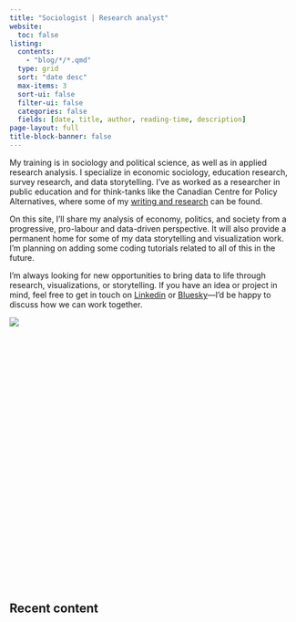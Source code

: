 ```yaml
---
title: "Sociologist | Research analyst"
website:
  toc: false
listing: 
  contents: 
    - "blog/*/*.qmd"
  type: grid 
  sort: "date desc" 
  max-items: 3
  sort-ui: false
  filter-ui: false
  categories: false
  fields: [date, title, author, reading-time, description]
page-layout: full
title-block-banner: false
---
```


:::::: grid
::: {#about-me-text .g-col-12 .g-col-md-6}
My training is in sociology and political science, as well as in applied research analysis. I specialize in economic sociology, education research, survey research, and data storytelling. I've as worked as a researcher in public education and for think-tanks like the Canadian Centre for Policy Alternatives, where some of my [writing and research](https://www.policyalternatives.ca/news-research/author/ryan-romard/) can be found.

On this site, I'll share my analysis of economy, politics, and society from a progressive, pro-labour and data-driven perspective. It will also provide a permanent home for some of my data storytelling and visualization work. I'm planning on adding some coding tutorials related to all of this in the future.

I’m always looking for new opportunities to bring data to life through research, visualizations, or storytelling. If you have an idea or project in mind, feel free to get in touch on [Linkedin](https://www.linkedin.com/in/ryanromard/) or [Bluesky](https://bsky.app/profile/rromard.bsky.social)—I’d be happy to discuss how we can work together.
:::

:::: {.g-col-12 .g-col-md-6}
::: {#datawrapper-vis-mmBo6 style="min-height:469px"}
```{=html}
<script type="text/javascript" defer src="https://datawrapper.dwcdn.net/mmBo6/embed.js" charset="utf-8" data-target="#datawrapper-vis-mmBo6"></script>
```

<noscript><img src="https://datawrapper.dwcdn.net/mmBo6/full.png"/></noscript>
:::
::::
::::::

## Recent content

::: {#main-listing}
:::
